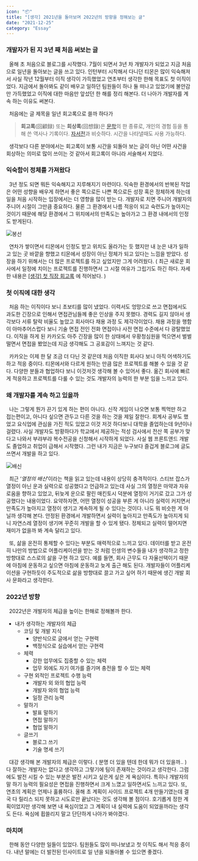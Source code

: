 ```yaml
---
icon: "📦"
title: "[생각] 2021년을 돌아보며 2022년의 방향을 정해보는 글"
date: "2021-12-25"
category: "Essay"
---
```


### 개발자가 된 지 3년 째 처음 써보는 글

&nbsp; 올해 초 처음으로 블로그를 시작했다. 7월이 되면서 3년 차 개발자가 되었고 지금 처음으로 일년을 돌아보는 글을 쓰고 있다. 인턴부터 시작해서 다니던 티몬은 많이 익숙해져서 사실 작년 12월부터 이직 생각이 가득했었고 연초부터 생각한 한해 목표도 첫 이직이었다. 지금에서 돌아봐도 같이 배우고 일하던 팀원들이 하나 둘 떠나고 있었기에 불안감만 가득했었고 이직에 대한 마음만 앞섰던 한 해를 정리 해본다. 더 나아가 개발자를 계속 하는 이유도 써본다.

&nbsp; 처음에는 글 제목을 일년 회고록으로 쓸까 하다가

> **회고록**(回顧録) 또는 **회상록**(回想錄)은 [문학](https://ko.wikipedia.org/wiki/%EB%AC%B8%ED%95%99)의 한 종류로, 개인의 경험 등을 통해 쓴 역사나 기록이다. [자서전](https://ko.wikipedia.org/wiki/%EC%9E%90%EC%84%9C%EC%A0%84)과 비슷하다. 시간을 나타낼때도 사용 가능하다.

&nbsp; 생각보다 다른 분야에서는 회고록이 보통 시간을 되돌아 보는 글이 아닌 어떤 사건을 회상하는 의미로 많이 쓰이는 것 같아서 회고록이 아니라 서술해서 지었다.

### 익숙함이 정체를 가져왔다

&nbsp; 3년 정도 되면 뭐든 익숙해지고 지루해지기 마련이다. 익숙한 환경에서의 반복된 작업은 어떤 성향을 배우게 하면서 좋은 쪽으로든 나쁜 쪽으로든 성장 혹은 정체하게 하는데 일을 처음 시작하는 입장에서는 더 영향을 많이 받는 다. 개발자로 치면 주니어 개발자의 주니어 시절이 그만큼 중요하다. 물론 그 환경에서 나름 적응이 되고 숙련도가 높아지는 것이기 때문에 해당 환경에서 그 위치에서의 만족도는 높아가고 그 환경 내에서의 인정도 받게된다.

![봉선](./images/wow.png)

&nbsp; 연차가 쌓이면서 티몬에서 인정도 받고 위치도 올라가는 듯 했지만 내 눈은 내가 일하고 있는 곳 바깥을 향했고 티몬에서 성장이 아닌 정체가 되고 있다는 느낌을 받았다. 성장을 하기 위해서는 더 많은 프로젝트를 하고 싶었지만 그게 어려웠다. ( 최근 새로운 회사에서 일정에 치이는 프로젝트를 진행하면서 그 시절 여유가 그립기도 하긴 하다. 자세한 내용은 [[생각] 첫 직장 회고록](https://www.notion.so/d0dffe085cf140a59efddded5085e27a) 에 적어놨다. )

### 첫 이직에 대한 생각

&nbsp; 처음 하는 이직이다 보니 초보티를 많이 냈었다. 이력서도 엉망으로 쓰고 면접에서도 과도한 긴장으로 인해서 면접관님들께 좋은 인상을 주지 못했다. 경력도 길지 않아서 생각보다 서류 탈락 비율도 높았고 회사마다 채용 과정 도 제각각이었다. 채용 과정을 행함이 아마추어스럽다 보니 기술 면접 전인 전화 면접이나 사전 면접 수준에서 다 광탈했었다. 이직을 하게 된 카카오도 아주 긴장을 많이 한 상태에서 우황청심원을 먹으면서 벌벌 떨면서 면접을 봤었는데 지금 생각해도 그 공포감이 느껴지는 것 같다.

&nbsp; 카카오는 이제 한 달 조금 더 다닌 것 같은데 처음 이직한 회사다 보니 아직 어색하기도 하고 적응 중이다. 티몬에서와 다르게 원하는 만큼 많은 프로젝트를 해볼 수 있을 것 같다. 다양한 분들과 협업하다 보니 이것저것 생각해 볼 수 있어서 좋다. 옮긴 회사에 빠르게 적응하고 프로젝트를 다룰 수 있는 것도 개발자의 능력의 한 부분 임을 느끼고 있다.

### 왜 개발자를 계속 하고 있을까

&nbsp; 나는 그렇게 뭔가 끈기 있게 하는 편이 아니다. 신작 게임이 나오면 보통 찍먹만 하고 접는편이고, 아니다 싶으면 관두고 다른 것을 하는 것을 제일 잘한다. 회계사 공부도 했었고 요식업에 관심을 가진 적도 있었고 이것 저것 하다보니 대학을 졸업하는데 9년이나 걸렸다. 사실 개발자도 방황하다가 학교에서 제공하는 적성 검사에서 전산 쪽 공부가 맞다고 나와서 부랴부랴 복수전공을 신청해서 시작하게 되었다. 사실 웹 프론트앤드 개발도 졸업하고 취업이 급해서 시작했다. 그런 내가 지금은 누구보다 즐겁게 블로그에 글도 쓰면서 개발을 하고 있다.

![배신](./images/fight.png)

&nbsp; 최근 ‘_열정의 배신_’이라는 책을 읽고 있는데 내용이 상당히 충격적이다. 스티브 잡스가 열정이 아닌 운과 실력으로 성공했다고 언급하고 있는데 사실 그의 열정은 마약과 자유로움을 향하고 있었고, 뒤늦게 운으로 팔린 매킨토시 덕분에 열정이 거기로 갔고 그가 성공했다는 내용이었다. 요약하자면, 어떤 열정이 성공을 부른 게 아니라 실력이 커지면서 만족도가 높아지고 열정이 생기고 계속하게 될 수 있다는 것이다. 나도 뭐 비슷한 게 아닐까 생각해 본다. 안정된 환경에서 개발하면서 실력이 높아지고 만족도가 높아지게 되니 자연스레 열정이 생기며 꾸준히 개발을 할 수 있게 됐다. 정체되고 실력이 떨어지면 재미가 없을까 봐 계속 달리고 있다.

&nbsp; 또, 삶을 온전히 통제할 수 있다는 부분도 매력적으로 느끼고 있다. 데이터를 받고 온전히 나만의 방법으로 어플리케이션을 받는 것 처럼 인생의 변수들을 내가 생각하고 정한 방향대로 스스로의 삶을 구현 하고 있다. 예를 들면, 회사 근무도 다 자율선택이기 때문에 아침에 운동하고 싶으면 아침에 운동하고 늦게 출근 해도 된다. 개발자들이 어플리케이션을 구현하듯이 주도적으로 삶을 방향대로 끌고 가고 싶어 하기 때문에 생긴 개발 회사 문화라고 생각한다.

### 2022년 방향

&nbsp; 2022년은 개발자의 체급을 높이는 한해로 정해볼까 한다.

- 내가 생각하는 개발자의 체급
  - 코딩 및 개발 지식
    - 양반식으로 글에서 얻는 구현력
    - 백정식으로 실습에서 얻는 구현력
  - 체력
    - 강한 업무에도 집중할 수 있는 체력
    - 업무 외에도 자기 여가를 즐기며 충전을 할 수 있는 체력
  - 구현 외적인 프로젝트 수행 능력
    - 개발자 외 와의 협업 능력
    - 개발자 와의 협업 능력
    - 일정 관리 능력
  - 말하기
    - 발표 말하기
    - 면접 말하기
    - 협업 말하기
  - 글쓰기
    - 블로그 쓰기
    - 기술 명세 쓰기

&nbsp; 대강 생각해 본 개발자의 체급은 이렇다. ( 분명 더 있을 텐데 한데 뭐가 더 있을까.. ) 다 잘하는 개발자는 없다고 생각하고 그렇기에 팀이 존재하는 것이라고 생각한다. 그럼에도 발전 시킬 수 있는 부분은 발전 시키고 싶은게 싶은 게 욕심이다. 특히나 개발자의 말 하기 능력의 필요성은 면접을 진행하면서 크게 느꼈고 일하면서도 느끼고 있다. 또, 연초의 계획은 언제나 훌륭하다. 올해 초 계획이 사이드 프로젝트 4개 만들기였는데 결국 다 릴리스 되지 못하고 시도로만 끝났다는 것도 생각해 볼 점이다. 호기롭게 정한 계획이었지만 생각해 보면 내 욕심이었고 그 계획이 내 실력에 도움이 되었을까라는 생각도 든다. 욕심에 휩쓸리지 말고 단단하게 나아가 봐야겠다.

### 마치며

&nbsp; 한해 동안 다양한 일들이 있었다. 팀원들도 많이 떠나보냈고 첫 이직도 해서 적응 중이다. 내년 말에는 더 발전된 인사이트로 일 년을 되돌아볼 수 있으면 좋겠다.
